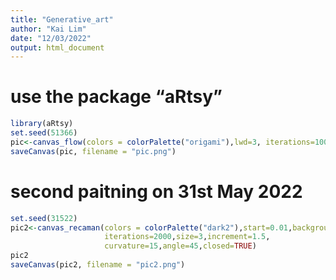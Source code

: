 ```yaml
---
title: "Generative_art"
author: "Kai Lim"
date: "12/03/2022"
output: html_document
---
```


# use the package "aRtsy"

```r
library(aRtsy)
set.seed(51366)
pic<-canvas_flow(colors = colorPalette("origami"),lwd=3, iterations=100)
saveCanvas(pic, filename = "pic.png")

```


# second paitning on 31st May 2022
```r
set.seed(31522)
pic2<-canvas_recaman(colors = colorPalette("dark2"),start=0.01,background="black",
                     iterations=2000,size=3,increment=1.5,
                     curvature=15,angle=45,closed=TRUE)
pic2
saveCanvas(pic2, filename = "pic2.png")
```

